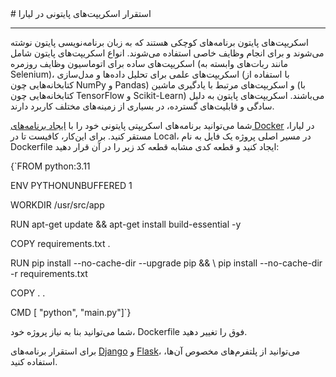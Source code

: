 
<Layout>
# استقرار اسکریپت‌های پایتونی در لیارا
<hr className="mb-2" />

اسکریپت‌های پایتون برنامه‌های کوچکی هستند که به زبان برنامه‌نویسی پایتون نوشته می‌شوند و برای انجام وظایف خاصی استفاده می‌شوند. انواع اسکریپت‌های پایتون شامل اسکریپت‌های ساده برای اتوماسیون وظایف روزمره (مانند ربات‌های وابسته به Selenium)، اسکریپت‌های علمی برای تحلیل داده‌ها و مدل‌سازی (با استفاده از کتابخانه‌هایی چون NumPy و Pandas) و اسکریپت‌های مرتبط با یادگیری ماشین (با کتابخانه‌هایی چون TensorFlow و Scikit-Learn) می‌باشند. اسکریپت‌های پایتون به دلیل سادگی و قابلیت‌های گسترده، در بسیاری از زمینه‌های مختلف کاربرد دارند.

<div className="h-2" />

شما می‌توانید برنامه‌های اسکریپتی پایتونی خود را با <a href="../how-tos/create-app" className="blue-link">ایجاد برنامه‌های Docker</a> در لیارا، مستقر کنید.
برای این‌کار، کافیست تا 
در Local، در مسیر اصلی پروژه یک فایل به نام <Important>Dockerfile</Important> ایجاد کنید و قطعه کدی مشابه قطعه کد زیر را در آن قرار دهید:

<div className="h-2" />
<div dir='ltr'>
    <Highlight className="dockerfile">
        {`FROM python:3.11

ENV PYTHONUNBUFFERED 1

WORKDIR /usr/src/app

RUN apt-get update && apt-get install build-essential -y

COPY requirements.txt .

RUN pip install --no-cache-dir --upgrade pip && \\
    pip install --no-cache-dir -r requirements.txt

COPY . .

CMD [ "python", "main.py"]`}
    </Highlight>
</div>
<div className="h-2" />

<Alert variant="info">
<p>
شما می‌توانید بنا به نیاز پروژه خود، <Important>Dockerfile</Important> فوق را تغییر دهید.
</p>
</Alert>

<Alert variant="success">
<p>
برای استقرار برنامه‌های <a href="/paas/django/getting-started" className="blue-link">Django</a> و <a href="/paas/flask/getting-started" className="blue-link">Flask</a>، می‌توانید از پلتفرم‌های مخصوص آن‌ها، استفاده کنید.
</p>
</Alert>

</Layout>